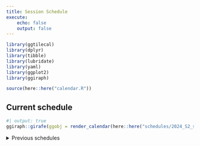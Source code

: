 ```yaml
---
title: Session Schedule
execute:
    echo: false
    output: false
---
```


```r
library(ggtilecal)
library(dplyr)
library(tibble)
library(lubridate)
library(yaml)
library(ggplot2)
library(ggiraph)
```

```r
source(here::here("calendar.R"))
```


## Current schedule

```r
#| output: true
ggiraph::girafe(ggobj = render_calendar(here::here("schedules/2024_S2_schedule.yaml")))
```


```{=html}
<details><summary>Previous schedules</summary>
```

### 2024 Semester 1 schedule

```r
#| output: true
ggiraph::girafe(ggobj = render_calendar(here::here("schedules/2024_S1_schedule.yaml")))
```


```{=html}
</details>
```
